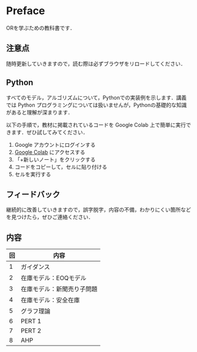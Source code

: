 # Preface {.unnumbered}

ORを学ぶための教科書です．

## 注意点

随時更新していきますので，読む際は必ずブラウザをリロードしてください．

## Python

すべてのモデル，アルゴリズムについて，Pythonでの実装例を示します．講義では Python プログラミングについては扱いませんが，Pythonの基礎的な知識があると理解が深まります．

以下の手順で，教材に掲載されているコードを Google Colab 上で簡単に実行できます．ぜひ試してみてください．

1. Google アカウントにログインする
2. [Google Colab](https://colab.research.google.com/) にアクセスする
3. 「+新しいノート」をクリックする
4. コードをコピーして，セルに貼り付ける
5. セルを実行する

## フィードバック

継続的に改善していきますので，誤字脱字，内容の不備，わかりにくい箇所などを見つけたら，ぜひご連絡ください．

## 内容

|回|内容|
|-|-|
|1|ガイダンス|
|2|在庫モデル：EOQモデル|
|3|在庫モデル：新聞売り子問題|
|4|在庫モデル：安全在庫|
|5|グラフ理論|
|6|PERT 1|
|7|PERT 2|
|8|AHP|